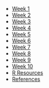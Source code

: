 - [Week 1](week1.md)
- [Week 2](week2.md)
- [Week 3](week3.md)
- [Week 4](week4.md)
- [Week 5](week5.md)
- [Week 6](week6.md)
- [Week 7](week7.md)
- [Week 8](week8.md)
- [Week 9](week9.md)
- [Week 10](week10.md)
- [R Resources](resources.md)
- [References](references.md)
